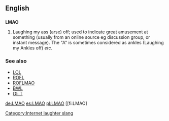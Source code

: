 ==English==

==={{initialism}}===
'''LMAO'''

# {{internet}} Laughing my ass (arse) off; used to indicate great amusement at something (usually from an online source eg discussion group, or instant message). The "A" is sometimes considered as ankles (Laughing my Ankles off) ''etc''.

===See also===
*[[LOL]]
*[[ROFL]]
*[[ROFLMAO]]
*[[BWL]]
*[[Oli T]]
[[Category:Internet laughter slang]]

[[de:LMAO]]
[[es:LMAO]]
[[pl:LMAO]]
[[fi:LMAO]